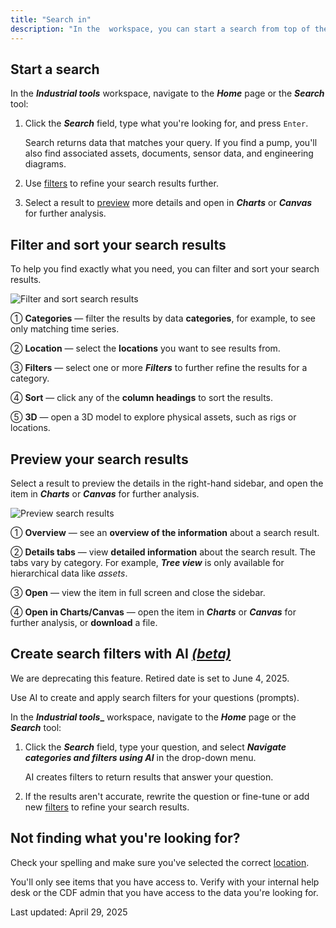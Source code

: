 ```yaml
---
title: "Search in"
description: "In the  workspace, you can start a search from top of the  page or from the  tool."
---
```


## Start a search[​](#start-a-search "Direct link to heading")

In the ***Industrial tools*** workspace, navigate to the ***Home*** page or the ***Search*** tool:

1. Click the ***Search*** field, type what you're looking for, and press `Enter`.

   Search returns data that matches your query. If you find a pump, you'll also find associated assets, documents, sensor data, and engineering diagrams.

2. Use [filters](#filter-and-sort-your-search-results) to refine your search results further.

3. Select a result to [preview](#preview-your-search-results) more details and open in ***Charts*** or ***Canvas*** for further analysis.

## Filter and sort your search results[​](#filter-and-sort-your-search-results "Direct link to heading")

To help you find exactly what you need, you can filter and sort your search results.

![Filter and sort search results](\images\cdf\explore\\-cognite\docs-portal-images\1.0.0\images\cdf\industrial_tools\filter_and_sort_search_results_v3.svg)

➀ **Categories** — filter the results by data **categories**, for example, to see only matching time series.

➁ **Location** — select the **locations** you want to see results from.

➂ **Filters** — select one or more ***Filters*** to further refine the results for a category.

➃ **Sort** — click any of the **column headings** to sort the results.

⑤ **3D** — open a 3D model to explore physical assets, such as rigs or locations.

## Preview your search results[​](#preview-your-search-results "Direct link to heading")

Select a result to preview the details in the right-hand sidebar, and open the item in ***Charts*** or ***Canvas*** for further analysis.

![Preview search results](\images\cdf\explore\\-cognite\docs-portal-images\1.0.0\images\cdf\industrial_tools\preview_search_results.svg)

➀ **Overview** — see an **overview of the information** about a search result.

➁ **Details tabs** — view **detailed information** about the search result. The tabs vary by category. For example, ***Tree view*** is only available for hierarchical data like *assets*.

➂ **Open** — view the item in full screen and close the sidebar.

➃ **Open in Charts/Canvas** — open the item in ***Charts*** or ***Canvas*** for further analysis, or **download** a file.

## Create search filters with AI *[(beta)](/cdf/product_feature_status)*[​](#create-search-filters-with-ai-beta "Direct link to heading")

<Warning>
  We are deprecating this feature. Retired date is set to June 4, 2025.
</Warning>

Use AI to create and apply search filters for your questions (prompts).

In the ***Industrial tools*\_** workspace, navigate to the ***Home*** page or the ***Search*** tool:

1. Click the ***Search*** field, type your question, and select ***Navigate categories and filters using AI*** in the drop-down menu.

   AI creates filters to return results that answer your question.

2. If the results aren't accurate, rewrite the question or fine-tune or add new [filters](#filter-and-sort-your-search-results) to refine your search results.

## Not finding what you're looking for?[​](#not-finding-what-you're-looking-for "Direct link to heading")

Check your spelling and make sure you've selected the correct [location](#filter-and-sort-your-search-results).

You'll only see items that you have access to. Verify with your internal help desk or the CDF admin that you have access to the data you're looking for.

Last updated: April 29, 2025
